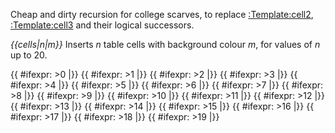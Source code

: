 <noinclude>
Cheap and dirty recursion for college scarves, to replace [[:Template:cell2]], [[:Template:cell3]] and their logical successors. 

''<nowiki>{{cells|n|m}}</nowiki>'' Inserts ''n'' table cells with background colour ''m'', for values of ''n'' up to 20.

</noinclude><includeonly><noinclude>
</noinclude>{{ #ifexpr: {{{1}}}>0 |{{cell|{{{2}}}}}}}<noinclude>
</noinclude>{{ #ifexpr: {{{1}}}>1 |{{cell|{{{2}}}}}}}<noinclude>
</noinclude>{{ #ifexpr: {{{1}}}>2 |{{cell|{{{2}}}}}}}<noinclude>
</noinclude>{{ #ifexpr: {{{1}}}>3 |{{cell|{{{2}}}}}}}<noinclude>
</noinclude>{{ #ifexpr: {{{1}}}>4 |{{cell|{{{2}}}}}}}<noinclude>
</noinclude>{{ #ifexpr: {{{1}}}>5 |{{cell|{{{2}}}}}}}<noinclude>
</noinclude>{{ #ifexpr: {{{1}}}>6 |{{cell|{{{2}}}}}}}<noinclude>
</noinclude>{{ #ifexpr: {{{1}}}>7 |{{cell|{{{2}}}}}}}<noinclude>
</noinclude>{{ #ifexpr: {{{1}}}>8 |{{cell|{{{2}}}}}}}<noinclude>
</noinclude>{{ #ifexpr: {{{1}}}>9 |{{cell|{{{2}}}}}}}<noinclude>
</noinclude>{{ #ifexpr: {{{1}}}>10 |{{cell|{{{2}}}}}}}<noinclude>
</noinclude>{{ #ifexpr: {{{1}}}>11 |{{cell|{{{2}}}}}}}<noinclude>
</noinclude>{{ #ifexpr: {{{1}}}>12 |{{cell|{{{2}}}}}}}<noinclude>
</noinclude>{{ #ifexpr: {{{1}}}>13 |{{cell|{{{2}}}}}}}<noinclude>
</noinclude>{{ #ifexpr: {{{1}}}>14 |{{cell|{{{2}}}}}}}<noinclude>
</noinclude>{{ #ifexpr: {{{1}}}>15 |{{cell|{{{2}}}}}}}<noinclude>
</noinclude>{{ #ifexpr: {{{1}}}>16 |{{cell|{{{2}}}}}}}<noinclude>
</noinclude>{{ #ifexpr: {{{1}}}>17 |{{cell|{{{2}}}}}}}<noinclude>
</noinclude>{{ #ifexpr: {{{1}}}>18 |{{cell|{{{2}}}}}}}<noinclude>
</noinclude>{{ #ifexpr: {{{1}}}>19 |{{cell|{{{2}}}}}}}<noinclude>
</noinclude></includeonly>